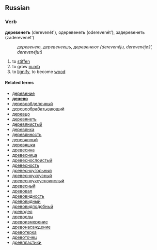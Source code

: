 ==Russian==
===Verb===
'''деревенеть''' (derevenét'), одеревенеть (oderevenét'), задеревенеть (zaderevenét')
:''деревенею, деревенеешь, деревенеют (derevenéju, derevenéješ', derevenéjut)''

#to [[stiffen]]
#to grow [[numb]]
#to [[lignify]], to become [[wood]]

====Related terms====
*[[деревение]]
*'''[[дерево]]'''
*[[деревообделочный]]
*[[деревообрабатывающий]]
*[[деревцо]]
*[[деревянеть]]
*[[деревянистый]]
*[[деревянка]]
*[[деревянность]]
*[[деревянный]]
*[[деревяшка]]
*[[древесина]]
*[[древесница]]
*[[древеснослоистый]]
*[[древесность]]
*[[древесноугольный]]
*[[древесноуксусный]]
*[[древесноуксуснокислый]]
*[[древесный]]
*[[древовал]]
*[[древовидность]]
*[[древовидный]]
*[[древовидподобный]]
*[[древодел]]
*[[древоеды]]
*[[древоизмерение]]
*[[древонасаждение]]
*[[древотерка]]
*[[древоточец]]
*[[древпластики]]